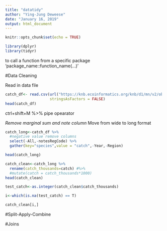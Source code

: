 ```yaml
---
title: "datatidy"
author: "Ying-Jung Deweese"
date: "January 16, 2019"
output: html_document
---
```


```r
knitr::opts_chunk$set(echo = TRUE)
```


```r
library(dplyr)
library(tidyr)

```

to call a function from a specific package 'package_name::function_name(...)'


#Data Cleaning

Read in data file

```r
catch_df<- read.csv(url("https://knb.ecoinformatics.org/knb/d1/mn/v2/object/df35b.302.1", method = "libcurl"),
                    stringsAsFactors = FALSE)
head(catch_df)
```

ctrl+shift+M %>% pipe opearator

*Remove marginal sum and note column
*Move from wide to long format
```r
catch_long<-catch_df %>% 
  #negative value remove columns
  select(-All,-notesRegCode) %>% 
  gather(key="species",value = "catch",-Year,-Region)

head(catch_long)


```






```r
catch_clean<-catch_long %>% 
  rename(catch_thousands=catch) #%>% 
  #mutate(catch = catch_thousands*1000)
head(catch_clean)

```

```r


test_catch<-as.integer(catch_clean$catch_thousands)

i<-which(is.na(test_catch) == T)

catch_clean[i,]

```


#Split-Apply-Combine





#Joins